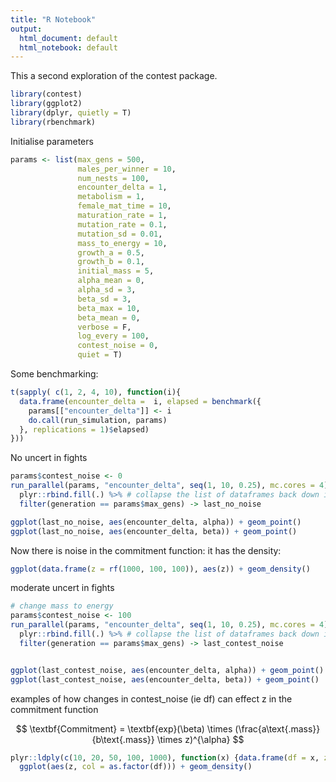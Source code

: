 ```yaml
---
title: "R Notebook"
output:
  html_document: default
  html_notebook: default
---
```


This a second exploration of the contest package.


```r
library(contest)
library(ggplot2)
library(dplyr, quietly = T)
library(rbenchmark)
```

Initialise parameters
```r
params <- list(max_gens = 500,
               males_per_winner = 10,
               num_nests = 100,
               encounter_delta = 1,
               metabolism = 1,
               female_mat_time = 10, 
               maturation_rate = 1,
               mutation_rate = 0.1,
               mutation_sd = 0.01,
               mass_to_energy = 10,
               growth_a = 0.5,
               growth_b = 0.1,
               initial_mass = 5,
               alpha_mean = 0,
               alpha_sd = 3,
               beta_sd = 3,
               beta_max = 10,
               beta_mean = 0,
               verbose = F,
               log_every = 100,
               contest_noise = 0,
               quiet = T)
```

Some benchmarking:
```r
t(sapply( c(1, 2, 4, 10), function(i){
  data.frame(encounter_delta =  i, elapsed = benchmark({
    params[["encounter_delta"]] <- i
    do.call(run_simulation, params)
  }, replications = 1)$elapsed)
}))

```
No uncert in fights 
```r
params$contest_noise <- 0
run_parallel(params, "encounter_delta", seq(1, 10, 0.25), mc.cores = 4) %>% 
  plyr::rbind.fill(.) %>% # collapse the list of dataframes back down into a single dataframe
  filter(generation == params$max_gens) -> last_no_noise

ggplot(last_no_noise, aes(encounter_delta, alpha)) + geom_point()
ggplot(last_no_noise, aes(encounter_delta, beta)) + geom_point()
```
Now there is noise in the commitment function:
it has the density:
```r
ggplot(data.frame(z = rf(1000, 100, 100)), aes(z)) + geom_density()
```
moderate uncert in fights
```r
# change mass to energy
params$contest_noise <- 100
run_parallel(params, "encounter_delta", seq(1, 10, 0.25), mc.cores = 4) %>% 
  plyr::rbind.fill(.) %>% # collapse the list of dataframes back down into a single dataframe
  filter(generation == params$max_gens) -> last_contest_noise


ggplot(last_contest_noise, aes(encounter_delta, alpha)) + geom_point()
ggplot(last_contest_noise, aes(encounter_delta, beta)) + geom_point()
```


examples of how changes in contest_noise (ie df) can effect z
in the commitment function

$$
\textbf{Commitment} = \textbf{exp}(\beta) \times (\frac{a\text{.mass}}{b\text{.mass}} \times z)^{\alpha}
$$
```r
plyr::ldply(c(10, 20, 50, 100, 1000), function(x) {data.frame(df = x, z = rf(1000, x,x))}) %>% 
  ggplot(aes(z, col = as.factor(df))) + geom_density()
```
